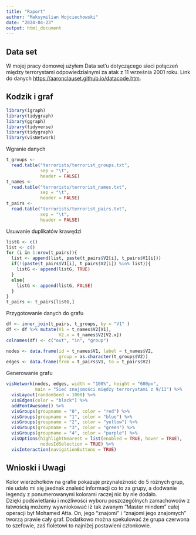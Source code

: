 ---
title: "Raport"
author: "Maksymilian Wojciechowski"
date: "2024-04-23"
output: html_document
---

## Data set

W mojej pracy domowej użyłem Data set'u dotyczącego sieci połączeń między terrorystami odpowiedzialnymi za atak z 11 września 2001 roku. Link do danych <https://aaronclauset.github.io/datacode.htm>.

## Kodzik i graf
```{r setup, include=FALSE, message=FALSE}
library(igraph)
library(tidygraph)
library(ggraph)
library(tidyverse)
library(tidygraph)
library(visNetwork)
```

Wgranie danych
```{r}
t_groups <-
  read.table("terrorists/terrorist_groups.txt",
             sep = "\t",
             header = FALSE)
t_names <-
  read.table("terrorists/terrorist_names.txt",
             sep = "\t",
             header = FALSE)
t_pairs <-
  read.table("terrorists/terrorist_pairs.txt",
             sep = "\t",
             header = FALSE)  
```
Usuwanie duplikatów krawędzi
```{r}
listG <- c()
list <- c()
for (i in 1:nrow(t_pairs)){
  list <- append(list, paste(t_pairs$V2[i], t_pairs$V1[i]))
  if(!(paste(t_pairs$V1[i], t_pairs$V2[i]) %in% list)){
    listG <- append(listG, TRUE)
  }
  else{
    listG <- append(listG, FALSE)
  }
}
t_pairs <- t_pairs[listG,]
```
Przygotowanie danych do grafu
```{r}
df <- inner_join(t_pairs, t_groups, by = "V1" )
df <- df %>% mutate(V1 = t_names$V2[V1],
                    V2.x = t_names$V2[V2.x])
colnames(df) <- c("out", "in", "group")

nodes <- data.frame(id = t_names$V1, label = t_names$V2, 
                    group = as.character(t_groups$V2))
edges <- data.frame(from = t_pairs$V1, to = t_pairs$V2)

```
Generowanie grafu
```{r}
visNetwork(nodes, edges, width = "100%", height = "600px",
           main = "Sieć znajomości między terrorystami z 9/11") %>%
  visLayout(randomSeed = 1000) %>%
  visEdges(color = "black") %>% 
  addFontAwesome() %>%
  visGroups(groupname = "0", color = "red") %>%
  visGroups(groupname = "1", color = "blue") %>%
  visGroups(groupname = "2", color = "yellow") %>%
  visGroups(groupname = "3", color = "green") %>%
  visGroups(groupname = "4", color = "purple") %>%
  visOptions(highlightNearest = list(enabled = TRUE, hover = TRUE), 
             nodesIdSelection = TRUE) %>%
  visInteraction(navigationButtons = TRUE)

```

## Wnioski i Uwagi
Kolor wierzchołków na grafie pokazuje przynależność do 5 różnych grup, nie udało mi się jaednak znaleść informacji co to za grupy, a dodwanie legendy z ponumerowanymi kolorami raczej nic by nie dodało. <br>
Dzięki podświetlaniu i możliwości wyboru poszczególnych zamachowców z łatwością możemy wywniokować iż tak zwanym "Master mindem" całej operacji był Mohamed Atta. On, jego "znajomi" i "znajomi jego znajomych" tworzą prawie cały graf. Dodatkowo można spekulować że grupa czerwona to szefowie, zaś fioletowi to najniżej postawieni członkowie.


<br><br><br><br><br>